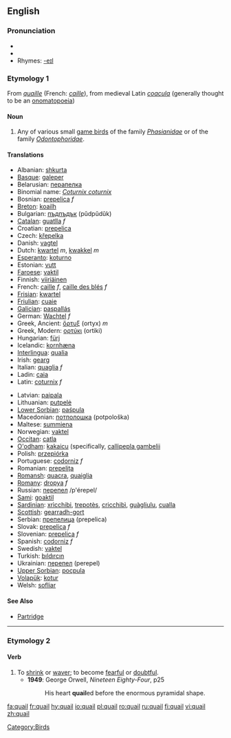 ==English==
===Pronunciation===
{{wikipedia}}
*{{IPA|/ˈkweɪl/}}
*{{audio|en-us-quail.ogg|Audio (US)}}
*Rhymes: [[Rhymes:English:-eɪl|-eɪl]]

===Etymology 1===
From {{OF.}} ''[[quaille]]'' (French: ''[[caille]]''), from medieval Latin ''[[coacula]]'' (generally thought to be an [[onomatopoeia]])

====Noun====
{{en-noun}}
# Any of various small [[game bird]]s of the family ''[[Phasianidae]]'' or of the family ''[[Odontophoridae]]''.

====Translations====
{{top}}
*Albanian: [[shkurta]]
*[[Basque]]: [[galeper]]
*Belarusian: [[перапелка]]
*Binomial name: ''[[Coturnix coturnix]]''
*Bosnian: [[prepelica]] ''f''
*[[Breton]]: [[koailh]]
*Bulgarian: [[пъдпъдък]] (pŭdpŭdŭk)
*[[Catalan]]: [[guatlla]] ''f''
*Croatian: [[prepelica]]
*Czech: [[křepelka]]
*Danish: [[vagtel]]
*Dutch: [[kwartel]] ''m'', [[kwakkel]] ''m''
*[[Esperanto]]: [[koturno]]
*Estonian: [[vutt]]
*[[Faroese]]: [[vaktil]]
*Finnish: [[viiriäinen]]
*French: [[caille]] ''f'', [[caille des blés]] ''f''
*[[Frisian]]: [[kwartel]]
*[[Friulian]]: [[cuaie]]
*[[Galician]]: [[paspallás]]
*German: [[Wachtel]] ''f''
*Greek, Ancient: [[ὄρτυξ]] (ortyx) ''m''
*Greek, Modern: [[ορτύκι]] (ortiki)
*Hungarian: [[fürj]]
*Icelandic: [[kornhæna]]
*[[Interlingua]]: [[qualia]]
*Irish: [[gearg]]
*Italian: [[quaglia]] ''f''
*Ladin: [[caia]]
*Latin: [[coturnix]] ''f''
{{mid}}
*Latvian: [[paipala]]
*Lithuanian: [[putpelė]]
*[[Lower Sorbian]]: [[paśpula]]
*Macedonian: [[потполошка]] (potpološka)
*Maltese: [[summiena]]
*Norwegian: [[vaktel]] {{m}}
*[[Occitan]]: [[catla]]
*[[O'odham]]: [[kakaicu]] (specifically, [[callipepla gambelii]]
*Polish: [[przepiórka]]
*Portuguese: [[codorniz]] ''f''
*Romanian: [[prepeliţa]]
*[[Romansh]]: [[quacra]], [[quaiglia]]
*[[Romany]]: [[dropya]] ''f''
*Russian: [[перепел]] /p'érepel/ {{m}}
*[[Sami]]: [[goaktil]]
*[[Sardinian]]: [[xrìcchibi]], [[trepotès]], [[cricchibì]], [[guàgliulu]], [[cualla]]
*[[Scottish]]: [[gearradh-gort]]
*Serbian: [[препелица]] (prepelica)
*Slovak: [[prepelica]] ''f''
*Slovenian: [[prepelica]] ''f''
*Spanish: [[codorniz]] ''f''
*Swedish: [[vaktel]]
*Turkish: [[bıldırcın]]
*Ukrainian: [[перепел]] (perepel)
*[[Upper Sorbian]]: [[pocpula]]
*[[Volapük]]: [[kotur]]
*Welsh: [[sofliar]]
{{bottom}}

==== See Also ====
*[[Partridge]]


[[Category:Birds]]

----

===Etymology 2===
{{MD.}}
====Verb====
{{en-verb}}
#To [[shrink]] or [[waver]]; to become [[fearful]] or [[doubtful]].
#*'''1949''': George Orwell, ''Nineteen Eighty-Four'', p25
#*:His heart '''quail'''ed before the enormous pyramidal shape.

[[fa:quail]]
[[fr:quail]]
[[hy:quail]]
[[io:quail]]
[[pl:quail]]
[[ro:quail]]
[[ru:quail]]
[[fi:quail]]
[[vi:quail]]
[[zh:quail]]